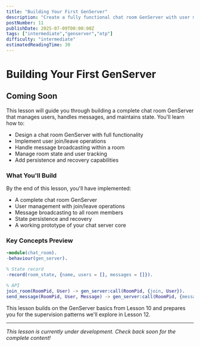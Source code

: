 ```yaml
---
title: "Building Your First GenServer"
description: "Create a fully functional chat room GenServer with user management, state tracking, and message handling for your chat server"
postNumber: 11
publishDate: 2025-07-09T00:00:00Z
tags: ["intermediate","genserver","otp"]
difficulty: "intermediate"
estimatedReadingTime: 30
---
```


# Building Your First GenServer

## Coming Soon

This lesson will guide you through building a complete chat room GenServer that manages users, handles messages, and maintains state. You'll learn how to:

- Design a chat room GenServer with full functionality
- Implement user join/leave operations
- Handle message broadcasting within a room
- Manage room state and user tracking
- Add persistence and recovery capabilities

### What You'll Build

By the end of this lesson, you'll have implemented:
- A complete chat room GenServer
- User management with join/leave operations
- Message broadcasting to all room members
- State persistence and recovery
- A working prototype of your chat server core

### Key Concepts Preview

```erlang
-module(chat_room).
-behaviour(gen_server).

% State record
-record(room_state, {name, users = [], messages = []}).

% API
join_room(RoomPid, User) -> gen_server:call(RoomPid, {join, User}).
send_message(RoomPid, User, Message) -> gen_server:call(RoomPid, {message, User, Message}).
```

This lesson builds on the GenServer basics from Lesson 10 and prepares you for the supervision patterns we'll explore in Lesson 12.

---

_This lesson is currently under development. Check back soon for the complete content!_